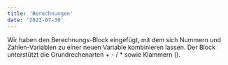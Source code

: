```yaml
---
title: 'Berechnungen'
date: '2023-07-30'
---
```


Wir haben den Berechnungs-Block eingefügt, mit dem sich Nummern und Zahlen-Variablen zu einer neuen Variable kombinieren lassen. Der Block unterstützt die Grundrechenarten + - / * sowie Klammern ().